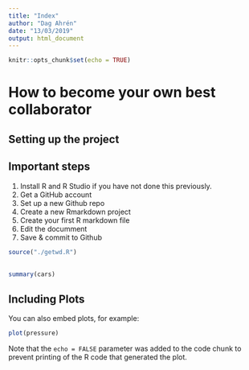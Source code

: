 ```yaml
---
title: "Index"
author: "Dag Ahrén"
date: "13/03/2019"
output: html_document
---
```


```r
knitr::opts_chunk$set(echo = TRUE)
```
# How to become your own best collaborator

## Setting up the project

## Important steps
1. Install R and R Studio if you have not done this previously.
2. Get a GitHub account
3. Set up a new Github repo
4. Create a new Rmarkdown project
5. Create your first R markdown file
6. Edit the documment 
7. Save & commit to Github

```r

source("./getwd.R")

```

## 


```r
summary(cars)
```

## Including Plots

You can also embed plots, for example:

```r
plot(pressure)
```

Note that the `echo = FALSE` parameter was added to the code chunk to prevent printing of the R code that generated the plot.
